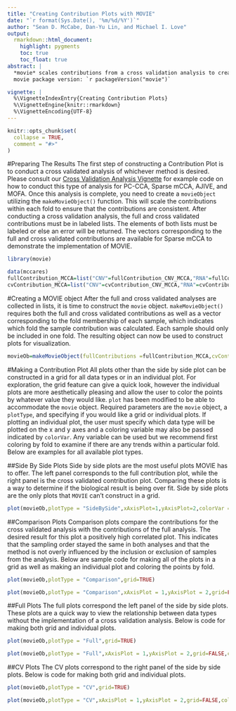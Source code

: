 ```yaml
---
title: "Creating Contribution Plots with MOVIE"
date: "`r format(Sys.Date(), '%m/%d/%Y')`"
author: "Sean D. McCabe, Dan-Yu Lin, and Michael I. Love"
output:
  rmarkdown::html_document:
    highlight: pygments
    toc: true
    toc_float: true
abstract: |
  *movie* scales contributions from a cross validation analysis to create contribution and comparison plots for the evaluation of variance classification methods using multi-mics data. *movie* stands for "Multi-Omics VIsualization of Experimental datatype contributions".
  movie package version: `r packageVersion("movie")`

vignette: |
  %\VignetteIndexEntry{Creating Contribution Plots}
  %\VignetteEngine{knitr::rmarkdown}
  %\VignetteEncoding{UTF-8}
---
```


```r
knitr::opts_chunk$set(
  collapse = TRUE,
  comment = "#>"
)
```



#Preparing The Results
  The first step of constructing a Contribution Plot is to conduct a cross validated analysis of whichever method is desired.  Please consult our [Cross Validation Analysis Vignette](https://htmlpreview.github.io/?https://github.com/mccabes292/movie/blob/master/inst/long_vignettes/CVAnalysisWorkflow.html) for example code on how to conduct this type of analysis for PC-CCA, Sparse mCCA, AJIVE, and MOFA.  Once this analysis is complete, you need to create a `movieObject` utilizing the `makeMovieObject()` function.  This will scale the contributions within each fold to ensure that the contributions are consistent. 
  After conducting a cross validation analysis, the full and cross validated contributions must be in labeled lists.  The elements of both lists must be labeled or else an error will be returned.  The vectors corresponding to the full and cross validated contributions are available for Sparse mCCA to demonstrate the implementation of MOVIE.  



```r
library(movie)

data(mccares)
fullContribution_MCCA=list("CNV"=fullContribution_CNV_MCCA,"RNA"=fullContribution_RNA_MCCA,"miRNA"=fullContribution_miRNA_MCCA)
cvContribution_MCCA=list("CNV"=cvContribution_CNV_MCCA,"RNA"=cvContribution_RNA_MCCA,"miRNA"=cvContribution_miRNA_MCCA)
```



#Creating a MOVIE object
After the full and cross validated analyses are collected in lists, it is time to construct the `movie` object.  `makeMovieObject()` requires both the full and cross validated contributions as well as a vector corresponding to the fold membership of each sample, which indicates which fold the sample contribution was calculated.  Each sample should only be included in one fold.  The resulting object can now be used to construct plots for visualization. 

```r
movieOb=makeMovieObject(fullContributions =fullContribution_MCCA,cvContributions = cvContribution_MCCA,foldMem = foldMem)
```


#Making a Contribution Plot
All plots other than the side by side plot can be constructed in a grid for all data types or in an individual plot.  For exploration, the grid feature can give a quick look, however the individual plots are more aesthetically pleasing and allow the user to color the points by whatever value they would like.  `plot` has been modified to be able to accommodate the `movie` object.  Required parameters are the `movie` object, a `plotType`, and specifying if you would like a grid or individual plots.  If plotting an individual plot, the user must specify which data type will be plotted on the x and y axes and a coloring variable may also be passed indicated by `colorVar`.  Any variable can be used but we recommend first coloring by fold to examine if there are any trends within a particular fold.  Below are examples for all available plot types.  

##Side By Side Plots
Side by side plots are the most useful plots MOVIE has to offer.  The left panel corresponds to the full contribution plot, while the right panel is the cross validated contribution plot.  Comparing these plots is a way to determine if the biological result is being over fit.  Side by side plots are the only plots that `MOVIE` can't construct in a grid.  
```r
plot(movieOb,plotType = "SideBySide",xAxisPlot=1,yAxisPlot=2,colorVar = as.factor(foldMem),grid=FALSE,colorVarLabel="Fold")


```

##Comparison Plots
Comparison plots compare the contributions for the cross validated analysis with the contributions of the full analysis.  The desired result for this plot a positively high correlated plot.  This indicates that the sampling order stayed the same in both analyses and that the method is not overly influenced by the inclusion or exclusion of samples from the analysis.  Below are sample code for making all of the plots in a grid as well as making an individual plot and coloring the points by fold.
```r
plot(movieOb,plotType = "Comparison",grid=TRUE)

plot(movieOb,plotType = "Comparison",xAxisPlot = 1,yAxisPlot = 2,grid=FALSE,colorVar=as.factor(foldMem),colorVarLabel="Fold")
```

##Full Plots
The full plots correspond the left panel of the side by side plots.  These plots are a quick way to view the relationship between data types without the implementation of a cross validation analysis.  Below is code for making both grid and individual plots.
```r
plot(movieOb,plotType = "Full",grid=TRUE)

plot(movieOb,plotType = "Full",xAxisPlot = 1,yAxisPlot = 2,grid=FALSE,colorVar=as.factor(foldMem),colorVarLabel="Fold")
```

##CV Plots
The CV plots correspond to the right panel of the side by side plots.  Below is code for making both grid and individual plots.
```r
plot(movieOb,plotType = "CV",grid=TRUE)

plot(movieOb,plotType = "CV",xAxisPlot = 1,yAxisPlot = 2,grid=FALSE,colorVar=as.factor(foldMem),colorVarLabel="Fold")
```




